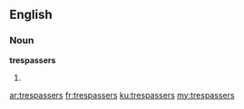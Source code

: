 ==English==

===Noun===
'''trespassers'''

# {{plural of|[[trespasser]]}}

[[ar:trespassers]]
[[fr:trespassers]]
[[ku:trespassers]]
[[my:trespassers]]